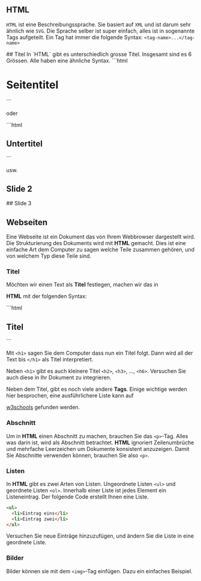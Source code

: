 
## HTML

`HTML` ist eine Beschreibungssprache. Sie basiert auf `XML` und ist darum sehr ähnlich wie `SVG`. Die Sprache selber ist super einfach, alles ist in sogenannte Tags aufgeteilt. Ein Tag hat immer die folgende Syntax: `<tag-name>...</tag-name>`

<Presentation>
<Slide>
## Titel

<SlideContent>
In `HTML` gibt es unterschiedlich grosse Titel. Insgesamt sind es 6 Grössen. Alle haben eine ähnliche Syntax.

<Narrow>
<PrismBlock>
    ```html
    <h1>Seitentitel</h1>
    ```
</PrismBlock>
</Narrow>

 oder

<Narrow>
<PrismBlock>
    ```html
    <h2>Untertitel</h2>
    ```
</PrismBlock>
</Narrow>

usw.
</SlideContent>
</Slide>
<Slide>
## Slide 2
</Slide>
<Slide>
## Slide 3
</Slide>
</Presentation>

## Webseiten

Eine Webseite ist ein Dokument das von Ihrem Webbrowser dargestellt wird. Die
Strukturierung des Dokuments wird mit **HTML** gemacht. Dies ist eine einfache
Art dem Computer zu sagen welche Teile zusammen gehören, und von welchem Typ
diese Teile sind.

### Titel

<section>

Möchten wir einen Text als **Titel** festlegen, machen wir das in

**HTML** mit der folgenden Syntax:

<PrismBlock>
```html
<h1>Titel</h1>
```
</PrismBlock>

Mit `<h1>` sagen Sie dem Computer dass nun ein Titel folgt. Dann wird all der
Text bis `</h1>` als Titel interpretiert.

Neben `<h1>` gibt es auch kleinere Titel `<h2>`, `<h3>`, ..., `<h6>`. Versuchen
Sie auch diese in Ihr Dokument zu integrieren.

Neben dem Titel, gibt es noch viele andere **Tags**. Einige wichtige werden hier
besprochen, eine ausführlichere Liste kann auf

<a href="https://www.w3schools.com/html/default.asp">w3schools</a> gefunden werden.

</section>

### Abschnitt

Um in **HTML** einen Abschnitt zu machen, brauchen Sie das `<p>`-Tag. Alles was
darin ist, wird als Abschnitt betrachtet. **HTML** ignoriert Zeilenumbrüche und
mehrfache Leerzeichen um Dokumente konsistent anzuzeigen. Damit Sie Abschnitte
verwenden können, brauchen Sie also `<p>`.

### Listen

<section>

In **HTML** gibt es zwei Arten von Listen. Ungeordnete Listen `<ul>` und
geordnete Listen `<ol>`. Innerhalb einer Liste ist jedes Element ein
Listeneintrag. Der folgende Code erstellt Ihnen eine Liste.

```html
<ul>
  <li>Eintrag eins</li>
  <li>Eintrag zwei</li>
</ul>
```

Versuchen Sie neue Einträge hinzuzufügen, und ändern Sie die Liste in eine
geordnete Liste.

</section>

### Bilder

<section>

Bilder können sie mit dem `<img>`-Tag einfügen. Dazu ein einfaches Beispiel.

<PrismBlock>
</PrismBlock>

</section>
